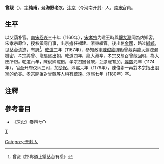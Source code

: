 '''曾觌'''（{{bd|1109年||1180年|catIdx=Zeng}}），[[表字|字]]'''纯甫'''，[[号|号]]'''海野老农'''，[[汴京|汴京]]（今河南开封）人，[[南宋|南宋]]官員。
==生平==
以父荫补官。[[南宋|南宋]][[绍兴|绍兴]]三十年（1160年），[[宋孝宗|宋孝宗]]为建王時與[[龍大淵|龍大淵]]同為内知客，宋孝宗即位，授权知阁门事，出京擔任福建、浙東總管。後出使[[金國|金國]]，路过[[邯郸|邯郸]]，见丛台遗迹，有詩<ref>曾觌《邯郸道上望丛台有感》</ref>。[[乾道_(南宋)|乾道]]三年（1167年），參知政事[[陳俊卿|陳俊卿]]彈劾曾觌與龍大淵洩漏機密，孝宗將曾、龍驅逐出朝。乾道四年，龍大淵卒，孝宗又想召曾覿回朝，為大臣所阻。乾道六年，陳俊卿罷相，孝宗召回曾覿，並恩寵有加。[[淳熙|淳熙]]元年（1174年），官至开府仪同三司，加[[少保|少保]]。淳熙六年（1179年），陳俊卿一再對孝宗指出[[朋黨|朋黨]]的危害。孝宗開始對曾覿等人稍有疏遠。淳熙七年（1180年）卒。

==注釋==
{{reflist}}

==參考書目==
*《宋史》卷四七○
[[category:宋朝政治人物|T]]
[[Category:开封人|Category:开封人]]